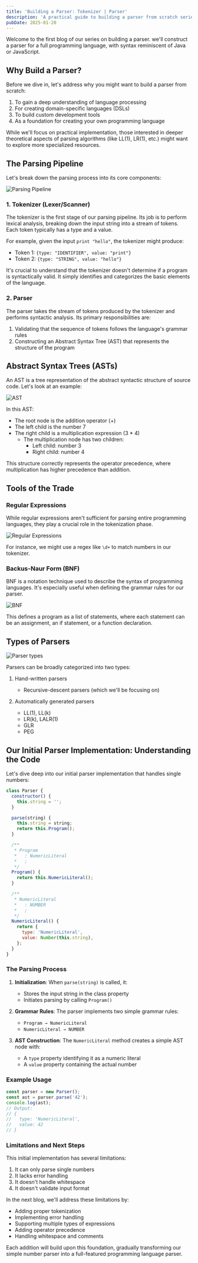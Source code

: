 ```yaml
---
title: 'Building a Parser: Tokenizer | Parser'
description: 'A practical guide to building a parser from scratch series, covering tokenizers, parsers, and abstract syntax trees.'
pubDate: 2025-01-20
---
```


Welcome to the first blog of our series on building a parser. we'll construct a parser for a full programming language, with syntax reminiscent of Java or JavaScript.

## Why Build a Parser?

Before we dive in, let's address why you might want to build a parser from scratch:

1. To gain a deep understanding of language processing
2. For creating domain-specific languages (DSLs)
3. To build custom development tools
4. As a foundation for creating your own programming language

While we'll focus on practical implementation, those interested in deeper theoretical aspects of parsing algorithms (like LL(1), LR(1), etc.) might want to explore more specialized resources.

## The Parsing Pipeline

Let's break down the parsing process into its core components:

![Parsing Pipeline](./images/parsing-pipeline.png)

### 1. Tokenizer (Lexer/Scanner)

The tokenizer is the first stage of our parsing pipeline. Its job is to perform lexical analysis, breaking down the input string into a stream of tokens. Each token typically has a type and a value.

For example, given the input `print "hello"`, the tokenizer might produce:
- Token 1: `{type: "IDENTIFIER", value: "print"}`
- Token 2: `{type: "STRING", value: "hello"}`

It's crucial to understand that the tokenizer doesn't determine if a program is syntactically valid. It simply identifies and categorizes the basic elements of the language.

### 2. Parser

The parser takes the stream of tokens produced by the tokenizer and performs syntactic analysis. Its primary responsibilities are:

1. Validating that the sequence of tokens follows the language's grammar rules
2. Constructing an Abstract Syntax Tree (AST) that represents the structure of the program

## Abstract Syntax Trees (ASTs)

An AST is a tree representation of the abstract syntactic structure of source code. Let's look at an example:

![AST](./images/ast.png)

In this AST:
- The root node is the addition operator (+)
- The left child is the number 7
- The right child is a multiplication expression (3 * 4)
  - The multiplication node has two children:
    - Left child: number 3 
    - Right child: number 4

This structure correctly represents the operator precedence, where multiplication has higher precedence than addition.

## Tools of the Trade

### Regular Expressions

While regular expressions aren't sufficient for parsing entire programming languages, they play a crucial role in the tokenization phase.

![Regular Expressions](./images/re.png)

For instance, we might use a regex like `\d+` to match numbers in our tokenizer.

### Backus-Naur Form (BNF)

BNF is a notation technique used to describe the syntax of programming languages. It's especially useful when defining the grammar rules for our parser.

![BNF](./images/bnf.png)

This defines a program as a list of statements, where each statement can be an assignment, an if statement, or a function declaration.

## Types of Parsers

![Parser types](./images/parser-types.png)

Parsers can be broadly categorized into two types:

1. Hand-written parsers
   - Recursive-descent parsers (which we'll be focusing on)

2. Automatically generated parsers
   - LL(1), LL(k)
   - LR(k), LALR(1)
   - GLR
   - PEG

## Our Initial Parser Implementation: Understanding the Code

Let's dive deep into our initial parser implementation that handles single numbers:

```javascript
class Parser {
  constructor() {
    this.string = '';
  }

  parse(string) {
    this.string = string;
    return this.Program();
  }

  /**
   * Program
   *   : NumericLiteral
   *   ;
   */
  Program() {
    return this.NumericLiteral();
  }

  /**
   * NumericLiteral
   *   : NUMBER
   *   ;
   */
  NumericLiteral() {
    return {
      type: 'NumericLiteral',
      value: Number(this.string),
    };
  }
}
```

### The Parsing Process
1. **Initialization**: When `parse(string)` is called, it:
   - Stores the input string in the class property
   - Initiates parsing by calling `Program()`

2. **Grammar Rules**: The parser implements two simple grammar rules:
   - `Program → NumericLiteral`
   - `NumericLiteral → NUMBER`

3. **AST Construction**: The `NumericLiteral` method creates a simple AST node with:
   - A `type` property identifying it as a numeric literal
   - A `value` property containing the actual number

### Example Usage

```javascript
const parser = new Parser();
const ast = parser.parse('42');
console.log(ast);
// Output:
// {
//   type: 'NumericLiteral',
//   value: 42
// }
```

### Limitations and Next Steps
This initial implementation has several limitations:
1. It can only parse single numbers
2. It lacks error handling
3. It doesn't handle whitespace
4. It doesn't validate input format

In the next blog, we'll address these limitations by:
- Adding proper tokenization
- Implementing error handling
- Supporting multiple types of expressions
- Adding operator precedence
- Handling whitespace and comments

Each addition will build upon this foundation, gradually transforming our simple number parser into a full-featured programming language parser.



